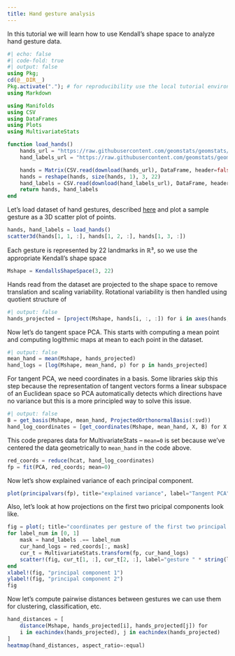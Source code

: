 ```yaml
---
title: Hand gesture analysis
---
```


In this tutorial we will learn how to use Kendall's shape space to analyze hand gesture data.

```julia
#| echo: false
#| code-fold: true
#| output: false
using Pkg;
cd(@__DIR__)
Pkg.activate("."); # for reproducibility use the local tutorial environment.
using Markdown
```


```julia
using Manifolds
using CSV
using DataFrames
using Plots
using MultivariateStats

function load_hands()
    hands_url = "https://raw.githubusercontent.com/geomstats/geomstats/master/geomstats/datasets/data/hands/hands.txt"
    hand_labels_url = "https://raw.githubusercontent.com/geomstats/geomstats/master/geomstats/datasets/data/hands/labels.txt"

    hands = Matrix(CSV.read(download(hands_url), DataFrame, header=false))
    hands = reshape(hands, size(hands, 1), 3, 22)
    hand_labels = CSV.read(download(hand_labels_url), DataFrame, header=false).Column1
    return hands, hand_labels
end
```

Let's load dataset of hand gestures, described [here](https://geomstats.github.io/notebooks/14_real_world_applications__hand_poses_analysis_in_kendall_shape_space.html)
and plot a sample gesture as a 3D scatter plot of points.
```julia
hands, hand_labels = load_hands()
scatter3d(hands[1, 1, :], hands[1, 2, :], hands[1, 3, :])
```

Each gesture is represented by 22 landmarks in $ℝ³$, so we use the appropriate Kendall's shape space
```julia
Mshape = KendallsShapeSpace(3, 22)
```

Hands read from the dataset are projected to the shape space to remove translation
and scaling variability. Rotational variability is then handled using quotient
structure of ``[`KendallsShapeSpace`](@ref)``{=commonmark}
```julia
#| output: false
hands_projected = [project(Mshape, hands[i, :, :]) for i in axes(hands, 1)]
```

Now let's do tangent space PCA. This starts with computing a mean point and computing
logithmic maps at mean to each point in the dataset.
```julia
#| output: false
mean_hand = mean(Mshape, hands_projected)
hand_logs = [log(Mshape, mean_hand, p) for p in hands_projected]
```

For tangent PCA, we need coordinates in a basis.
Some libraries skip this step because the representation of tangent vectors
forms a linear subspace of an Euclidean space so PCA automatically detects
which directions have no variance but this is a more principled way to solve
this issue.
```julia
#| output: false
B = get_basis(Mshape, mean_hand, ProjectedOrthonormalBasis(:svd))
hand_log_coordinates = [get_coordinates(Mshape, mean_hand, X, B) for X in hand_logs]
```

This code prepares data for MultivariateStats -- `mean=0` is set because we've centered
the data geometrically to `mean_hand` in the code above.
```julia

red_coords = reduce(hcat, hand_log_coordinates)
fp = fit(PCA, red_coords; mean=0)
```

Now let's show explained variance of each principal component.
```julia

plot(principalvars(fp), title="explained variance", label="Tangent PCA")

```

Also, let's look at how projections on the first two pricipal components look like.
```julia


fig = plot(; title="coordinates per gesture of the first two principal components")
for label_num in [0, 1]
    mask = hand_labels .== label_num
    cur_hand_logs = red_coords[:, mask]
    cur_t = MultivariateStats.transform(fp, cur_hand_logs)
    scatter!(fig, cur_t[1, :], cur_t[2, :], label="gesture " * string(label_num))
end
xlabel!(fig, "principal component 1")
ylabel!(fig, "principal component 2")
fig
```

Now let's compute pairwise distances between gestures
we can use them for clustering, classification, etc.
```julia
hand_distances = [
    distance(Mshape, hands_projected[i], hands_projected[j]) for
    i in eachindex(hands_projected), j in eachindex(hands_projected)
]
heatmap(hand_distances, aspect_ratio=:equal)
```
